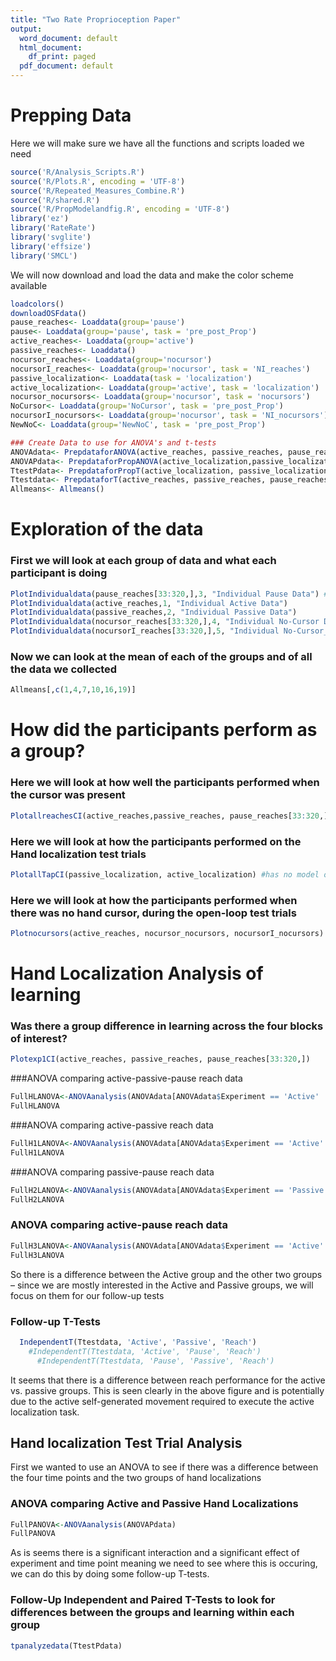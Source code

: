 ```yaml
---
title: "Two Rate Proprioception Paper"
output:
  word_document: default
  html_document:
    df_print: paged
  pdf_document: default
---
```

# Prepping Data

Here we will make sure we have all the functions and scripts loaded we need

```r
source('R/Analysis_Scripts.R')
source('R/Plots.R', encoding = 'UTF-8')
source('R/Repeated_Measures_Combine.R')
source('R/shared.R')
source('R/PropModelandfig.R', encoding = 'UTF-8')
library('ez')
library('RateRate')
library('svglite')
library('effsize')
library('SMCL')
```

We will now download and load the data and make the color scheme available
```r
loadcolors()
downloadOSFdata()
pause_reaches<- Loaddata(group='pause')
pause<- Loaddata(group='pause', task = 'pre_post_Prop')
active_reaches<- Loaddata(group='active')
passive_reaches<- Loaddata()
nocursor_reaches<- Loaddata(group='nocursor')
nocursorI_reaches<- Loaddata(group='nocursor', task = 'NI_reaches')
passive_localization<- Loaddata(task = 'localization')
active_localization<- Loaddata(group='active', task = 'localization')
nocursor_nocursors<- Loaddata(group='nocursor', task = 'nocursors')
NoCursor<- Loaddata(group='NoCursor', task = 'pre_post_Prop')
nocursorI_nocursors<- Loaddata(group='nocursor', task = 'NI_nocursors')
NewNoC<- Loaddata(group='NewNoC', task = 'pre_post_Prop') 

### Create Data to use for ANOVA's and t-tests
ANOVAdata<- PrepdataforANOVA(active_reaches, passive_reaches, pause_reaches[33:320,], nocursor_reaches[33:320,],nocursor_nocursors,nocursorI_reaches[33:320,],nocursorI_nocursors)
ANOVAPdata<- PrepdataforPropANOVA(active_localization,passive_localization)
TtestPdata<- PrepdataforPropT(active_localization, passive_localization)
Ttestdata<- PrepdataforT(active_reaches, passive_reaches, pause_reaches[33:320,], nocursor_reaches[33:320,], nocursor_nocursors, nocursorI_reaches[33:320,],nocursorI_nocursors)
Allmeans<- Allmeans()
```

# Exploration of the data

### First we will look at each group of data and what each participant is doing
```r
PlotIndividualdata(pause_reaches[33:320,],3, "Individual Pause Data") #individual traces for pause data
PlotIndividualdata(active_reaches,1, "Individual Active Data")
PlotIndividualdata(passive_reaches,2, "Individual Passive Data")
PlotIndividualdata(nocursor_reaches[33:320,],4, "Individual No-Cursor Data")
PlotIndividualdata(nocursorI_reaches[33:320,],5, "Individual No-Cursor_I Data")
```

### Now we can look at the mean of each of the groups and of all the data we collected
```r
Allmeans[,c(1,4,7,10,16,19)]
```

# How did the participants perform as a group?
### Here we will look at how well the participants performed when the cursor was present
```r
PlotallreachesCI(active_reaches,passive_reaches, pause_reaches[33:320,],nocursor_reaches[33:320,],nocursorI_reaches[33:320,])
```

### Here we will look at how the participants performed on the Hand localization test trials
```r
PlotallTapCI(passive_localization, active_localization) #has no model output
```

### Here we will look at how the participants performed when there was no hand cursor, during the open-loop test trials
```r
Plotnocursors(active_reaches, nocursor_nocursors, nocursorI_nocursors)
```

# Hand Localization Analysis of learning
### Was there a group difference in learning across the four blocks of interest?
```r
Plotexp1CI(active_reaches, passive_reaches, pause_reaches[33:320,])
```

###ANOVA comparing active-passive-pause reach data
```r
FullHLANOVA<-ANOVAanalysis(ANOVAdata[ANOVAdata$Experiment == 'Active' | ANOVAdata$Experiment == 'Passive' | ANOVAdata$Experiment == 'Pause',])
FullHLANOVA
```

###ANOVA comparing active-passive reach data
```r
FullH1LANOVA<-ANOVAanalysis(ANOVAdata[ANOVAdata$Experiment == 'Active' | ANOVAdata$Experiment == 'Passive',])
FullH1LANOVA
```

###ANOVA comparing passive-pause reach data
```r
FullH2LANOVA<-ANOVAanalysis(ANOVAdata[ANOVAdata$Experiment == 'Passive' | ANOVAdata$Experiment == 'Pause',])
FullH2LANOVA
```

### ANOVA comparing active-pause reach data
```r
FullH3LANOVA<-ANOVAanalysis(ANOVAdata[ANOVAdata$Experiment == 'Active' | ANOVAdata$Experiment == 'Pause',])
FullH3LANOVA
```

So there is a difference between the Active group and the other two groups -- since we are mostly interested in the Active and Passive groups, we will focus on them for our follow-up tests

### Follow-up T-Tests
```r
  IndependentT(Ttestdata, 'Active', 'Passive', 'Reach')
    #IndependentT(Ttestdata, 'Active', 'Pause', 'Reach')
      #IndependentT(Ttestdata, 'Pause', 'Passive', 'Reach')
```

It seems that there is a difference between reach performance for the active vs. passive groups.  This is seen clearly in the above figure and is potentially due to the active self-generated movement required to execute the active localization task. 


## Hand localization Test Trial Analysis
First we wanted to use an ANOVA to see if there was a difference between the four time points and the two groups of hand localizations

### ANOVA comparing Active and Passive Hand Localizations
```r
FullPANOVA<-ANOVAanalysis(ANOVAPdata)
FullPANOVA
```

As is seems there is a significant interaction and a significant effect of experiment and time point meaning we need to see where this is occuring, we can do this by doing some follow-up T-tests.

### Follow-Up Independent and Paired T-Tests to look for differences between the groups and learning within each group
```r
tpanalyzedata(TtestPdata)
```
